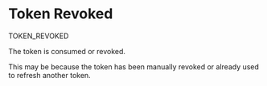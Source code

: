 # Token Revoked

<Summary>TOKEN_REVOKED</Summary>

The token is consumed or revoked.

This may be because the token has been manually revoked or already used to refresh another token.
